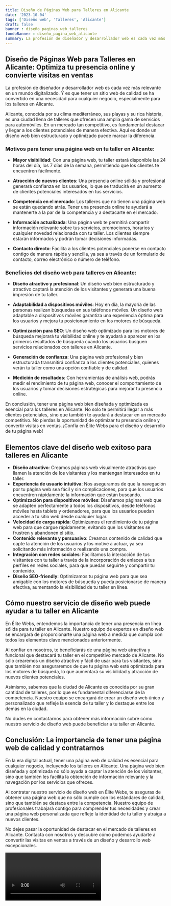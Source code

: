 ```yaml
---
title: Diseño de Páginas Web para Talleres en Alicante
date: '2023-10-04'
tags: ['Diseño web', 'Talleres', 'Alicante']
draft: false
banner : diseño_paginas_web_talleres
fondoBanner : diseño_pagina_web_alicante
summary: La profesión de diseñador y desarrollador web es cada vez más relevante en un mundo digitalizado. Y es que tener un sitio web de calidad se ha convertido en una necesidad para cualquier negocio, especialmente para los talleres en Alicante. 
---
```


## Diseño de Páginas Web para Talleres en Alicante: Optimiza tu presencia online y convierte visitas en ventas

La profesión de diseñador y desarrollador web es cada vez más relevante en un mundo digitalizado. Y es que tener un sitio web de calidad se ha convertido en una necesidad para cualquier negocio, especialmente para los talleres en Alicante. 

Alicante, conocida por su clima mediterráneo, sus playas y su rica historia, es una ciudad llena de talleres que ofrecen una amplia gama de servicios para automóviles. En un mercado tan competitivo, es fundamental destacar y llegar a los clientes potenciales de manera efectiva. Aquí es donde un diseño web bien estructurado y optimizado puede marcar la diferencia.

### Motivos para tener una página web en tu taller en Alicante:

- **Mayor visibilidad**: Con una página web, tu taller estará disponible las 24 horas del día, los 7 días de la semana, permitiendo que los clientes te encuentren fácilmente.

- **Atracción de nuevos clientes**: Una presencia online sólida y profesional generará confianza en los usuarios, lo que se traducirá en un aumento de clientes potenciales interesados en tus servicios.

- **Competencia en el mercado**: Los talleres que no tienen una página web se están quedando atrás. Tener una presencia online te ayudará a mantenerte a la par de la competencia y a destacarte en el mercado.

- **Información actualizada**: Una página web te permitirá compartir información relevante sobre tus servicios, promociones, horarios y cualquier novedad relacionada con tu taller. Los clientes siempre estarán informados y podrán tomar decisiones informadas.

- **Contacto directo**: Facilita a los clientes potenciales ponerse en contacto contigo de manera rápida y sencilla, ya sea a través de un formulario de contacto, correo electrónico o número de teléfono.

### Beneficios del diseño web para talleres en Alicante:

- **Diseño atractivo y profesional**: Un diseño web bien estructurado y atractivo captará la atención de los visitantes y generará una buena impresión de tu taller.

- **Adaptabilidad a dispositivos móviles**: Hoy en día, la mayoría de las personas realizan búsquedas en sus teléfonos móviles. Un diseño web adaptable a dispositivos móviles garantiza una experiencia óptima para los usuarios y mejora tu posicionamiento en los motores de búsqueda.

- **Optimización para SEO**: Un diseño web optimizado para los motores de búsqueda mejorará tu visibilidad online y te ayudará a aparecer en los primeros resultados de búsqueda cuando los usuarios busquen servicios relacionados con talleres en Alicante.

- **Generación de confianza**: Una página web profesional y bien estructurada transmitirá confianza a los clientes potenciales, quienes verán tu taller como una opción confiable y de calidad.

- **Medición de resultados**: Con herramientas de análisis web, podrás medir el rendimiento de tu página web, conocer el comportamiento de los usuarios y tomar decisiones estratégicas para mejorar tu presencia online.

En conclusión, tener una página web bien diseñada y optimizada es esencial para los talleres en Alicante. No solo te permitirá llegar a más clientes potenciales, sino que también te ayudará a destacar en un mercado competitivo. No pierdas la oportunidad de optimizar tu presencia online y convertir visitas en ventas. ¡Confía en Élite Webs para el diseño y desarrollo de tu página web!

<GifSeo />

<Cta />

## Elementos clave del diseño web exitoso para talleres en Alicante

- **Diseño atractivo**: Creamos páginas web visualmente atractivas que llamen la atención de los visitantes y los mantengan interesados en tu taller.
- **Experiencia de usuario intuitiva**: Nos aseguramos de que la navegación por tu página web sea fácil y sin complicaciones, para que los usuarios encuentren rápidamente la información que están buscando.
- **Optimización para dispositivos móviles**: Diseñamos páginas web que se adapten perfectamente a todos los dispositivos, desde teléfonos móviles hasta tablets y ordenadores, para que los usuarios puedan acceder a tu sitio web desde cualquier lugar.
- **Velocidad de carga rápida**: Optimizamos el rendimiento de tu página web para que cargue rápidamente, evitando que los visitantes se frustren y abandonen el sitio.
- **Contenido relevante y persuasivo**: Creamos contenido de calidad que capte la atención de los usuarios y los motive a actuar, ya sea solicitando más información o realizando una compra.
- **Integración con redes sociales**: Facilitamos la interacción de tus visitantes con tu taller a través de la incorporación de enlaces a tus perfiles en redes sociales, para que puedan seguirte y compartir tu contenido.
- **Diseño SEO-friendly**: Optimizamos tu página web para que sea amigable con los motores de búsqueda y pueda posicionarse de manera efectiva, aumentando la visibilidad de tu taller en línea.

## Cómo nuestro servicio de diseño web puede ayudar a tu taller en Alicante

En Élite Webs, entendemos la importancia de tener una presencia en línea sólida para tu taller en Alicante. Nuestro equipo de expertos en diseño web se encargará de proporcionarte una página web a medida que cumpla con todos los elementos clave mencionados anteriormente.

Al confiar en nosotros, te beneficiarás de una página web atractiva y funcional que destacará tu taller en el competitivo mercado de Alicante. No sólo crearemos un diseño atractivo y fácil de usar para tus visitantes, sino que también nos aseguraremos de que tu página web esté optimizada para los motores de búsqueda, lo que aumentará su visibilidad y atracción de nuevos clientes potenciales.

Asimismo, sabemos que la ciudad de Alicante es conocida por su gran cantidad de talleres, por lo que es fundamental diferenciarse de la competencia. Nuestro equipo se encargará de crear un diseño web único y personalizado que refleje la esencia de tu taller y lo destaque entre los demás en la ciudad.

No dudes en contactarnos para obtener más información sobre cómo nuestro servicio de diseño web puede beneficiar a tu taller en Alicante.

## Conclusión: La importancia de tener una página web de calidad y contratarnos

En la era digital actual, tener una página web de calidad es esencial para cualquier negocio, incluyendo los talleres en Alicante. Una página web bien diseñada y optimizada no sólo ayuda a captar la atención de los visitantes, sino que también les facilita la obtención de información relevante y la navegación por los servicios que ofreces.

Al contratar nuestro servicio de diseño web en Élite Webs, te aseguras de obtener una página web que no sólo cumple con los estándares de calidad, sino que también se destaca entre la competencia. Nuestro equipo de profesionales trabajará contigo para comprender tus necesidades y crear una página web personalizada que refleje la identidad de tu taller y atraiga a nuevos clientes.

No dejes pasar la oportunidad de destacar en el mercado de talleres en Alicante. Contacta con nosotros y descubre cómo podemos ayudarte a convertir las visitas en ventas a través de un diseño y desarrollo web excepcionales.

<Video />

<CtaBot job='Talleres' city='Alicante'/>

<Gmaps query='Alicante+españa+maps' />